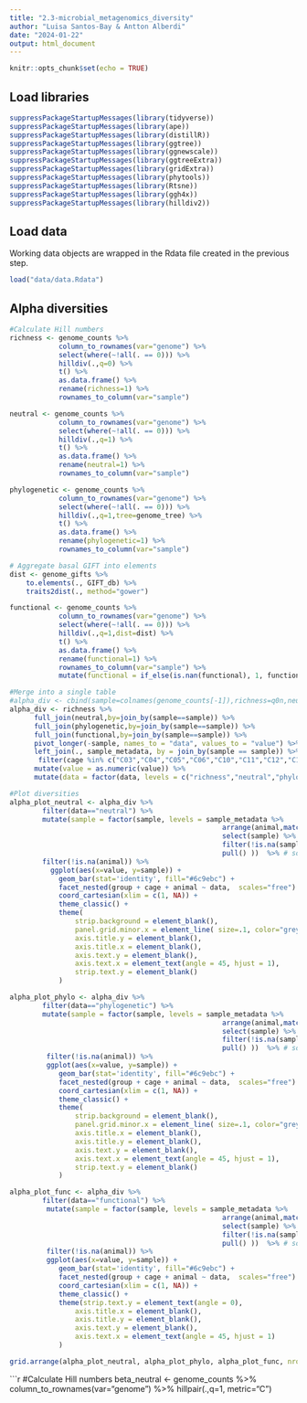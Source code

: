 ```yaml
---
title: "2.3-microbial_metagenomics_diversity"
author: "Luisa Santos-Bay & Antton Alberdi"
date: "2024-01-22"
output: html_document
---
```


```r
knitr::opts_chunk$set(echo = TRUE)
```

## Load libraries

```r
suppressPackageStartupMessages(library(tidyverse))
suppressPackageStartupMessages(library(ape))
suppressPackageStartupMessages(library(distillR))
suppressPackageStartupMessages(library(ggtree))
suppressPackageStartupMessages(library(ggnewscale))
suppressPackageStartupMessages(library(ggtreeExtra))
suppressPackageStartupMessages(library(gridExtra))
suppressPackageStartupMessages(library(phytools))
suppressPackageStartupMessages(library(Rtsne))
suppressPackageStartupMessages(library(ggh4x))
suppressPackageStartupMessages(library(hilldiv2))
```

## Load data

Working data objects are wrapped in the Rdata file created in the previous step. 

```r
load("data/data.Rdata")
```


## Alpha diversities
```r

#Calculate Hill numbers
richness <- genome_counts %>% 
            column_to_rownames(var="genome") %>% 
            select(where(~!all(. == 0))) %>% 
            hilldiv(.,q=0) %>% 
            t() %>% 
            as.data.frame() %>%
            rename(richness=1) %>%
            rownames_to_column(var="sample")

neutral <- genome_counts %>% 
            column_to_rownames(var="genome") %>% 
            select(where(~!all(. == 0))) %>% 
            hilldiv(.,q=1) %>% 
            t() %>% 
            as.data.frame() %>%
            rename(neutral=1) %>%
            rownames_to_column(var="sample")

phylogenetic <- genome_counts %>% 
            column_to_rownames(var="genome") %>% 
            select(where(~!all(. == 0))) %>% 
            hilldiv(.,q=1,tree=genome_tree) %>% 
            t() %>% 
            as.data.frame() %>%
            rename(phylogenetic=1) %>%
            rownames_to_column(var="sample")

# Aggregate basal GIFT into elements
dist <- genome_gifts %>%
    to.elements(., GIFT_db) %>%
    traits2dist(., method="gower")

functional <- genome_counts %>% 
            column_to_rownames(var="genome") %>% 
            select(where(~!all(. == 0))) %>% 
            hilldiv(.,q=1,dist=dist) %>% 
            t() %>% 
            as.data.frame() %>%
            rename(functional=1) %>%
            rownames_to_column(var="sample") %>%
            mutate(functional = if_else(is.nan(functional), 1, functional))

#Merge into a single table
#alpha_div <- cbind(sample=colnames(genome_counts[-1]),richness=q0n,neutral=round(q1n,3),phylo=round(q1p,3),func=round(q1f,3)) %>%
alpha_div <- richness %>%
      full_join(neutral,by=join_by(sample==sample)) %>%
      full_join(phylogenetic,by=join_by(sample==sample)) %>%
      full_join(functional,by=join_by(sample==sample)) %>%
      pivot_longer(-sample, names_to = "data", values_to = "value") %>%
      left_join(., sample_metadata, by = join_by(sample == sample)) %>%
       filter(cage %in% c("C03","C04","C05","C06","C10","C11","C12","C13")) %>%
      mutate(value = as.numeric(value)) %>%
      mutate(data = factor(data, levels = c("richness","neutral","phylogenetic","functional"))) #sort metrics
```

```r
#Plot diversities
alpha_plot_neutral <- alpha_div %>%
        filter(data=="neutral") %>%
        mutate(sample = factor(sample, levels = sample_metadata %>% 
                                                    arrange(animal,match(treatment,rev(c("OP","HT","HR","CD","CR","DT","DR","AN","T1","T2","T3")))) %>% 
                                                    select(sample) %>% 
                                                    filter(!is.na(sample)) %>% 
                                                    pull() ))  %>% # sort samples
        filter(!is.na(animal)) %>%
          ggplot(aes(x=value, y=sample)) +
            geom_bar(stat='identity', fill="#6c9ebc") +
            facet_nested(group + cage + animal ~ data,  scales="free") + #facet per treatment and animal
            coord_cartesian(xlim = c(1, NA)) +
            theme_classic() +
            theme(
                strip.background = element_blank(),
                panel.grid.minor.x = element_line( size=.1, color="grey" ),
                axis.title.y = element_blank(),
                axis.title.x = element_blank(),
                axis.text.y = element_blank(),
                axis.text.x = element_text(angle = 45, hjust = 1),
                strip.text.y = element_blank()
            )

alpha_plot_phylo <- alpha_div %>%
        filter(data=="phylogenetic") %>%
        mutate(sample = factor(sample, levels = sample_metadata %>% 
                                                    arrange(animal,match(treatment,rev(c("OP","HT","HR","CD","CR","DT","DR","AN","T1","T2","T3")))) %>% 
                                                    select(sample) %>% 
                                                    filter(!is.na(sample)) %>% 
                                                    pull() ))  %>% # sort samples
         filter(!is.na(animal)) %>%
         ggplot(aes(x=value, y=sample)) +
            geom_bar(stat='identity', fill="#6c9ebc") +
            facet_nested(group + cage + animal ~ data,  scales="free") + #facet per treatment and animal
            coord_cartesian(xlim = c(1, NA)) +
            theme_classic() +
            theme(
                strip.background = element_blank(),
                panel.grid.minor.x = element_line( size=.1, color="grey" ),
                axis.title.x = element_blank(),
                axis.title.y = element_blank(),
                axis.text.y = element_blank(),
                axis.text.x = element_text(angle = 45, hjust = 1),
                strip.text.y = element_blank()
            )

alpha_plot_func <- alpha_div %>%
        filter(data=="functional") %>%
         mutate(sample = factor(sample, levels = sample_metadata %>% 
                                                    arrange(animal,match(treatment,rev(c("OP","HT","HR","CD","CR","DT","DR","AN","T1","T2","T3")))) %>% 
                                                    select(sample) %>% 
                                                    filter(!is.na(sample)) %>% 
                                                    pull() ))  %>% # sort samples
         filter(!is.na(animal)) %>%
         ggplot(aes(x=value, y=sample)) +
            geom_bar(stat='identity', fill="#6c9ebc") +
            facet_nested(group + cage + animal ~ data,  scales="free") + #facet per treatment and animal
            coord_cartesian(xlim = c(1, NA)) +
            theme_classic() +
            theme(strip.text.y = element_text(angle = 0),
                axis.title.x = element_blank(),
                axis.title.y = element_blank(),
                axis.text.y = element_blank(),
                axis.text.x = element_text(angle = 45, hjust = 1)
            )

grid.arrange(alpha_plot_neutral, alpha_plot_phylo, alpha_plot_func, nrow = 1)

```


```r

#Calculate Hill numbers
beta_neutral <- genome_counts %>%
  column_to_rownames(var="genome") %>%
  hillpair(.,q=1, metric="C")


